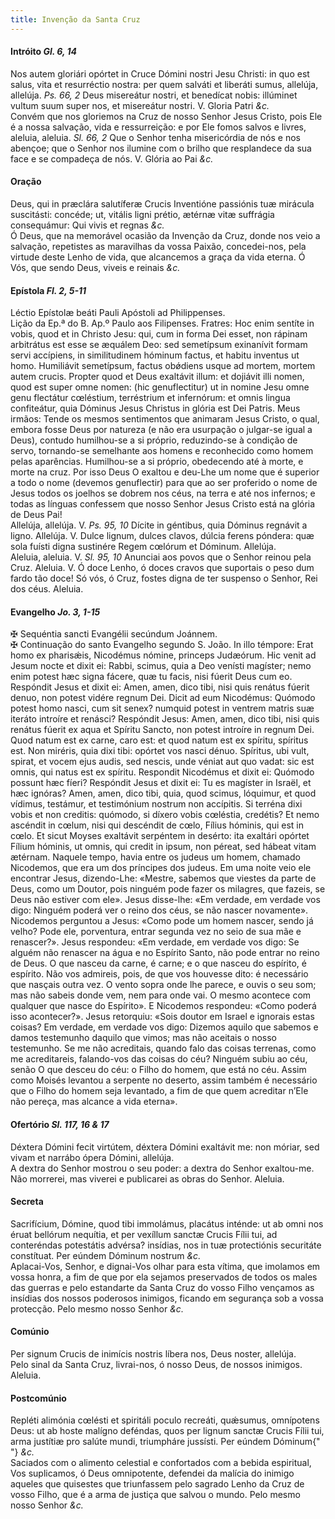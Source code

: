 ```yaml
---
title: Invenção da Santa Cruz
---
```


<h4 class="text-center">
  Intróito <em>Gl. 6, 14</em>
</h4>
<div class="grid grid-cols-2 gap-5">
  <span class="text-justify">
    Nos autem gloriári opórtet in Cruce Dómini nostri Jesu Christi: in quo est
    salus, vita et resurréctio nostra: per quem salváti et liberáti sumus,
    allelúja, allelúja. <em>Ps. 66, 2</em> Deus misereátur nostri, et benedícat
    nobis: illúminet vultum suum super nos, et misereátur nostri. V. Gloria
    Patri <em>&c.</em>
  </div>
  <span class="text-justify">
    Convém que nos gloriemos na Cruz de nosso Senhor Jesus Cristo, pois Ele é a
    nossa salvação, vida e ressurreição: e por Ele fomos salvos e livres,
    aleluia, aleluia. <em>Sl. 66, 2</em> Que o Senhor tenha misericórdia de nós
    e nos abençoe; que o Senhor nos ilumine com o brilho que resplandece da sua
    face e se compadeça de nós. V. Glória ao Pai <em>&c.</em>
  </div>
</div>

<h4 class="text-center">Oração</h4>
<div class="grid grid-cols-2 gap-5">
  <span class="text-justify">
    Deus, qui in præclára salutíferæ Crucis Inventióne passiónis tuæ mirácula
    suscitásti: concéde; ut, vitális ligni prétio, ætérnæ vitæ suffrágia
    consequámur: Qui vivis et regnas <em>&c.</em>
  </div>
  <span class="text-justify">
    Ó Deus, que na memorável ocasião da Invenção da Cruz, donde nos veio a
    salvação, repetistes as maravilhas da vossa Paixão, concedei-nos, pela
    virtude deste Lenho de vida, que alcancemos a graça da vida eterna. Ó Vós,
    que sendo Deus, viveis e reinais <em>&c.</em>
  </div>
</div>

<h4 class="text-center">
  Epístola <em>Fl. 2, 5-11</em>
</h4>
<div class="grid grid-cols-2 gap-5">
  <span class="text-justify">
    Léctio Epístolæ beáti Pauli Apóstoli ad Philippenses.
  </div>
  <span class="text-justify">
    Lição da Ep.ª do B. Ap.º Paulo aos Filipenses.
  </div>
  <span class="text-justify">
    Fratres: Hoc enim sentíte in vobis, quod et in Christo Jesu: qui, cum in
    forma Dei esset, non rápinam arbitrátus est esse se æquálem Deo: sed
    semetípsum exinanívit formam servi accípiens, in similitudinem hóminum
    factus, et habitu inventus ut homo. Humiliávit semetípsum, factus obǿdiens
    usque ad mortem, mortem autem crucis. Propter quod et Deus exaltávit illum:
    et dojiávit illi nomen, quod est super omne nomen: (hic genuflectitur) ut in
    nomine Jesu omne genu flectátur cœléstium, terréstrium et infernórum: et
    omnis lingua confiteátur, quia Dóminus Jesus Christus in glória est Dei
    Patris.
  </div>
  <span class="text-justify">
    Meus irmãos: Tende os mesmos sentimentos que animaram Jesus Cristo, o qual,
    embora fosse Deus por natureza (e não era usurpação o julgar-se igual a
    Deus), contudo humilhou-se a si próprio, reduzindo-se à condição de servo,
    tornando-se semelhante aos homens e reconhecido como homem pelas aparências.
    Humilhou-se a si próprio, obedecendo até à morte, e morte na cruz. Por isso
    Deus O exaltou e deu-Lhe um nome que é superior a todo o nome (devemos
    genuflectir) para que ao ser proferido o nome de Jesus todos os joelhos se
    dobrem nos céus, na terra e até nos infernos; e todas as línguas confessem
    que nosso Senhor Jesus Cristo está na glória de Deus Pai!
  </div>
</div>

<div class="grid grid-cols-2 gap-5">
  <span class="text-justify">
    Allelúja, allelúja. V. <em>Ps. 95, 10</em> Dícite in géntibus, quia Dóminus
    regnávit a ligno. Allelúja. V. Dulce lignum, dulces clavos, dúlcia ferens
    póndera: quæ sola fuísti digna sustinére Regem cœlórum et Dóminum. Allelúja.
  </div>
  <span class="text-justify">
    Aleluia, aleluia. V. <em>Sl. 95, 10</em> Anunciai aos povos que o Senhor
    reinou pela Cruz. Aleluia. V. Ó doce Lenho, ó doces cravos que suportais o
    peso dum fardo tão doce! Só vós, ó Cruz, fostes digna de ter suspenso o
    Senhor, Rei dos céus. Aleluia.
  </div>
</div>

<h4 class="text-center">
  Evangelho <em>Jo. 3, 1-15</em>
</h4>
<div class="grid grid-cols-2 gap-5">
  <span class="text-justify">
    <span class="text-danger">&#10016;</span> Sequéntia sancti Evangélii
    secúndum Joánnem.
  </div>
  <span class="text-justify">
    <span class="text-danger">&#10016;</span> Continuação do santo Evangelho
    segundo S. João.
  </div>
  <span class="text-justify">
    In illo témpore: Erat homo ex pharisǽis, Nicodémus nómine, princeps
    Judæórum. Hic venit ad Jesum nocte et dixit ei: Rabbi, scimus, quia a Deo
    venísti magíster; nemo enim potest hæc signa fácere, quæ tu facis, nisi
    fúerit Deus cum eo. Respóndit Jesus et dixit ei: Amen, amen, dico tibi, nisi
    quis renátus fúerit denuo, non potest vidére regnum Dei. Dicit ad eum
    Nicodémus: Quómodo potest homo nasci, cum sit senex? numquid potest in
    ventrem matris suæ iteráto introíre et renásci? Respóndit Jesus: Amen, amen,
    dico tibi, nisi quis renátus fúerit ex aqua et Spíritu Sancto, non potest
    introíre in regnum Dei. Quod natum est ex carne, caro est: et quod natum est
    ex spíritu, spíritus est. Non miréris, quia dixi tibi: opórtet vos nasci
    dénuo. Spíritus, ubi vult, spirat, et vocem ejus audis, sed nescis, unde
    véniat aut quo vadat: sic est omnis, qui natus est ex spíritu. Respondit
    Nicodémus et dixit ei: Quómodo possunt hæc fíeri? Respóndit Jesus et dixit
    ei: Tu es magíster in Israël, et hæc ignóras? Amen, amen, dico tibi, quia,
    quod scimus, lóquimur, et quod vídimus, testámur, et testimónium nostrum non
    accípitis. Si terréna dixi vobis et non creditis: quómodo, si díxero vobis
    cœléstia, credétis? Et nemo ascéndit in cœlum, nisi qui descéndit de cœlo,
    Fílius hóminis, qui est in cœlo. Et sicut Moyses exaltávit serpéntem in
    desérto: ita exaltári opórtet Fílium hóminis, ut omnis, qui credit in ipsum,
    non péreat, sed hábeat vitam ætérnam.
  </div>
  <span class="text-justify">
    Naquele tempo, havia entre os judeus um homem, chamado Nicodemos, que era um
    dos príncipes dos judeus. Em uma noite veio ele encontrar Jesus,
    dizendo-Lhe: «Mestre, sabemos que viestes da parte de Deus, como um Doutor,
    pois ninguém pode fazer os milagres, que fazeis, se Deus não estiver com
    ele». Jesus disse-lhe: «Em verdade, em verdade vos digo: Ninguém poderá ver
    o reino dos céus, se não nascer novamente». Nicodemos perguntou a Jesus:
    «Como pode um homem nascer, sendo já velho? Pode ele, porventura, entrar
    segunda vez no seio de sua mãe e renascer?». Jesus respondeu: «Em verdade,
    em verdade vos digo: Se alguém não renascer na água e no Espírito Santo, não
    pode entrar no reino de Deus. O que nasceu da carne, é carne; e o que nasceu
    do espírito, é espírito. Não vos admireis, pois, de que vos houvesse dito: é
    necessário que nasçais outra vez. O vento sopra onde lhe parece, e ouvis o
    seu som; mas não sabeis donde vem, nem para onde vai. O mesmo acontece com
    qualquer que nasce do Espírito». E Nicodemos respondeu: «Como poderá isso
    acontecer?». Jesus retorquiu: «Sois doutor em Israel e ignorais estas
    coisas? Em verdade, em verdade vos digo: Dizemos aquilo que sabemos e damos
    testemunho daquilo que vimos; mas não aceitais o nosso testemunho. Se me não
    acreditais, quando falo das coisas terrenas, como me acreditareis,
    falando-vos das coisas do céu? Ninguém subiu ao céu, senão O que desceu do
    céu: o Filho do homem, que está no céu. Assim como Moisés levantou a
    serpente no deserto, assim também é necessário que o Filho do homem seja
    levantado, a fim de que quem acreditar n’Ele não pereça, mas alcance a vida
    eterna».
  </div>
</div>

<h4 class="text-center">
  Ofertório <em>Sl. 117, 16 & 17</em>
</h4>
<div class="grid grid-cols-2 gap-5">
  <span class="text-justify">
    Déxtera Dómini fecit virtútem, déxtera Dómini exaltávit me: non móriar, sed
    vivam et narrábo ópera Dómini, allelúja.
  </div>
  <span class="text-justify">
    A dextra do Senhor mostrou o seu poder: a dextra do Senhor exaltou-me. Não
    morrerei, mas viverei e publicarei as obras do Senhor. Aleluia.
  </div>
</div>

<h4 class="text-center">Secreta</h4>
<div class="grid grid-cols-2 gap-5">
  <span class="text-justify">
    Sacrifícium, Dómine, quod tibi immolámus, placátus inténde: ut ab omni nos
    éruat bellórum nequítia, et per vexíllum sanctæ Crucis Fílii tui, ad
    conteréndas potestátis advérsa? insídias, nos in tuæ protectiónis securitáte
    constítuat. Per eúndem Dóminum nostrum <em>&c.</em>
  </div>
  <span class="text-justify">
    Aplacai-Vos, Senhor, e dignai-Vos olhar para esta vítima, que imolamos em
    vossa honra, a fim de que por ela sejamos preservados de todos os males das
    guerras e pelo estandarte da Santa Cruz do vosso Filho vençamos as insídias
    dos nossos poderosos inimigos, ficando em segurança sob a vossa protecção.
    Pelo mesmo nosso Senhor <em>&c.</em>
  </div>
</div>

<h4 class="text-center">Comúnio</h4>
<div class="grid grid-cols-2 gap-5">
  <span class="text-justify">
    Per signum Crucis de inimícis nostris líbera nos, Deus noster, allelúja.
  </div>
  <span class="text-justify">
    Pelo sinal da Santa Cruz, livrai-nos, ó nosso Deus, de nossos inimigos.
    Aleluia.
  </div>
</div>

<h4 class="text-center">Postcomúnio</h4>
<div class="grid grid-cols-2 gap-5">
  <span class="text-justify">
    Repléti alimónia cœlésti et spiritáli poculo recreáti, quǽsumus, omnípotens
    Deus: ut ab hoste malígno deféndas, quos per lignum sanctæ Crucis Fílii tui,
    arma justítiæ pro salúte mundi, triumpháre jussísti. Per eúndem Dóminum{" "}
    <em>&c.</em>
  </div>
  <span class="text-justify">
    Saciados com o alimento celestial e confortados com a bebida espiritual, Vos
    suplicamos, ó Deus omnipotente, defendei da malícia do inimigo aqueles que
    quisestes que triunfassem pelo sagrado Lenho da Cruz de vosso Filho, que é a
    arma de justiça que salvou o mundo. Pelo mesmo nosso Senhor <em>&c.</em>
  </div>
</div>
